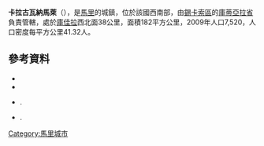 '''卡拉古瓦納馬萊'''（{{lang-fr|Karagouana Mallé}}），是[[馬里|馬里]]的城鎮，位於該國西南部，由[[錫卡索區|錫卡索區]]的[[庫蒂亞拉省|庫蒂亞拉省]]負責管轄，處於[[庫佳拉|庫佳拉]]西北面38公里，面積182平方公里，2009年人口7,520，人口密度每平方公里41.32人。

==參考資料==
*{{citation | contribution= Common and Fundamental Operational Datasets Registry: Mali | publisher= United Nations Office for the Coordination of Humanitarian Affairs | url= http://cod.humanitarianresponse.info/country-region/mali | access-date= 2015-07-22 | title= 存档副本 | archive-url= https://web.archive.org/web/20120106202217/http://cod.humanitarianresponse.info/country-region/mali | archive-date= 2012-01-06 | dead-url= yes }}
*{{citation | url=http://instat.gov.ml/documentation/sikasso.pdf | publisher=République de Mali: Institut National de la Statistique | title=Resultats RGPH 2009 (Région de Sikasso) | language=fr | archiveurl=https://www.webcitation.org/6AnYveESp?url=http://instat.gov.ml/documentation/sikasso.pdf | archivedate=2012年9月19日 | deadurl=no | accessdate=2015年7月22日 }}
*{{citation | title=Communes de la Région de Sikasso | publisher=Ministère de l’administration territoriale et des collectivités locales, République du Mali | url=http://www.matcl.gov.ml/pdf/ComRegSikasso.pdf | language=fr | archiveurl=https://www.webcitation.org/6AnZ7FgpR?url=http://www.matcl.gov.ml/pdf/ComRegSikasso.pdf | archivedate=2012年9月19日 | deadurl=yes | accessdate=2015年7月22日 }}.
*{{citation | title=Plan de Sécurite Alimentaire Commune Rurale de Karagouana Mallé 2006-2008 | publisher=Commissariat à la Sécurité Alimentaire, République du Mali, USAID-Mali | year=2006 | url=http://www.aec.msu.edu/fs2/mali_fd_strtgy/plans/sikasso/koutiala/psa_karagouna_malle.pdf | language=fr | ref=none | deadurl=yes | archiveurl=https://web.archive.org/web/20110906163058/http://www.aec.msu.edu/fs2/mali_fd_strtgy/plans/sikasso/koutiala/psa_karagouna_malle.pdf | archivedate=2011年9月6日 | df= | accessdate=2015年7月22日 }}.

{{Coord|12|34|5|N|5|45|44|W|display=title}}

{{錫卡索區}}

[[Category:馬里城市|Category:馬里城市]]


{{Mali-geo-stub}}